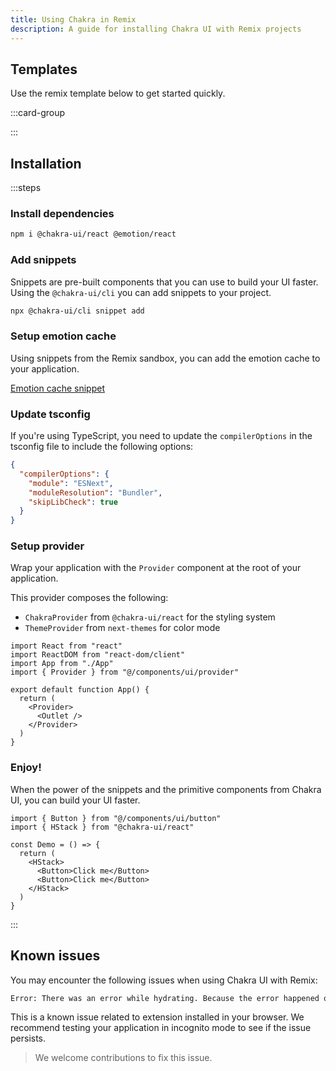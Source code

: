 ```yaml
---
title: Using Chakra in Remix
description: A guide for installing Chakra UI with Remix projects
---
```


## Templates

Use the remix template below to get started quickly.

:::card-group

<ResourceCard
  type="github"
  title="Remix template"
  url="https://github.com/chakra-ui/chakra-ui/tree/main/sandbox/remix-ts"
/>

:::

## Installation

:::steps

### Install dependencies

```bash
npm i @chakra-ui/react @emotion/react
```

### Add snippets

Snippets are pre-built components that you can use to build your UI faster.
Using the `@chakra-ui/cli` you can add snippets to your project.

```bash
npx @chakra-ui/cli snippet add
```

### Setup emotion cache

Using snippets from the Remix sandbox, you can add the emotion cache to your
application.

[Emotion cache snippet](https://github.com/chakra-ui/chakra-ui/blob/main/sandbox/remix-ts/app/emotion)

### Update tsconfig

If you're using TypeScript, you need to update the `compilerOptions` in the
tsconfig file to include the following options:

```json title="tsconfig.json"
{
  "compilerOptions": {
    "module": "ESNext",
    "moduleResolution": "Bundler",
    "skipLibCheck": true
  }
}
```

### Setup provider

Wrap your application with the `Provider` component at the root of your
application.

This provider composes the following:

- `ChakraProvider` from `@chakra-ui/react` for the styling system
- `ThemeProvider` from `next-themes` for color mode

```tsx title="app/root.tsx"
import React from "react"
import ReactDOM from "react-dom/client"
import App from "./App"
import { Provider } from "@/components/ui/provider"

export default function App() {
  return (
    <Provider>
      <Outlet />
    </Provider>
  )
}
```

### Enjoy!

When the power of the snippets and the primitive components from Chakra UI, you
can build your UI faster.

```tsx
import { Button } from "@/components/ui/button"
import { HStack } from "@chakra-ui/react"

const Demo = () => {
  return (
    <HStack>
      <Button>Click me</Button>
      <Button>Click me</Button>
    </HStack>
  )
}
```

:::

## Known issues

You may encounter the following issues when using Chakra UI with Remix:

```bash
Error: There was an error while hydrating. Because the error happened outside of a Suspense boundary, the entire root will switch to client rendering.
```

This is a known issue related to extension installed in your browser. We
recommend testing your application in incognito mode to see if the issue
persists.

> We welcome contributions to fix this issue.
